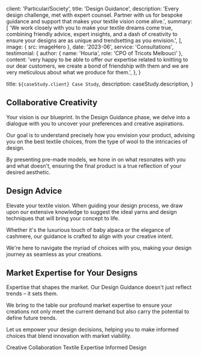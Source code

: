 
  client: 'Particular/Society',
  title: 'Design Guidance',
  description:
    'Every design challenge, met with expert counsel. Partner with us for bespoke guidance and support that makes your textile vision come alive.',
  summary: [
    'We work closely with you to make your textile dreams come true, combining friendly advice, expert insights, and a dash of creativity to ensure your designs are as unique and trendsetting as you envision.',
  ],
  image: { src: imageHero },
  date: '2023-06',
  service: 'Consultations',
  testimonial: {
    author: { name: 'Houria', role: 'CPO of Tricots Melbouci' },
    content:
      'very happy to be able to offer our expertise related to knitting to our dear customers, we create a bond of friendship with them and we are very meticulous about what we produce for them.',
  },
}

  title: `${caseStudy.client} Case Study`,
  description: caseStudy.description,
}

## Collaborative Creativity

Your vision is our blueprint. In the Design Guidance phase, we delve into a dialogue with you to uncover your preferences and creative aspirations. 

Our goal is to understand precisely how you envision your product, advising you on the best textile choices, from the type of wool to the intricacies of design. 

By presenting pre-made models, we hone in on what resonates with you and what doesn't, ensuring the final product is a true reflection of your desired aesthetic.

## Design Advice
Elevate your textile vision. When guiding your design process, we draw upon our extensive knowledge to suggest the ideal yarns and design techniques that will bring your concept to life. 

Whether it's the luxurious touch of baby alpaca or the elegance of cashmere, our guidance is crafted to align with your creative intent. 

We're here to navigate the myriad of choices with you, making your design journey as seamless as your creations.

## Market Expertise for Your Designs

Expertise that shapes the market. Our Design Guidance doesn't just reflect trends – it sets them. 

We bring to the table our profound market expertise to ensure your creations not only meet the current demand but also carry the potential to define future trends. 

Let us empower your design decisions, helping you to make informed choices that blend innovation with market viability.


<TagList>
  <TagListItem>Creative Collaboration</TagListItem>
  <TagListItem>Textile Expertise</TagListItem>
  <TagListItem>Informed Design</TagListItem>
</TagList>

